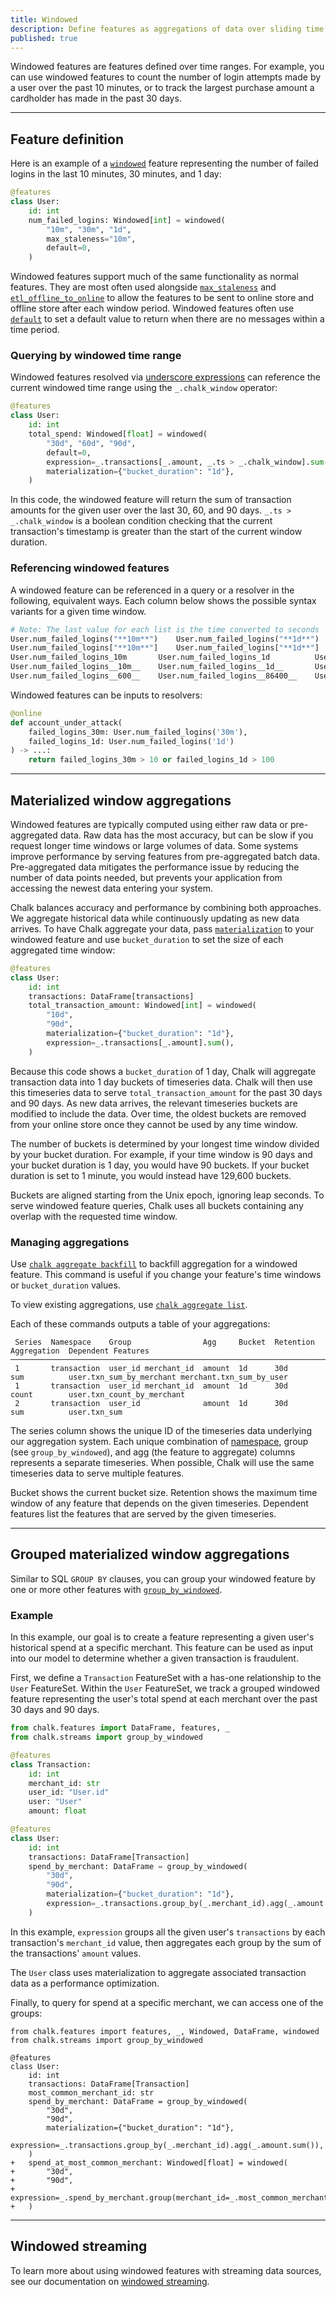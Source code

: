 ```yaml
---
title: Windowed
description: Define features as aggregations of data over sliding time ranges.
published: true
---
```


Windowed features are features defined over time ranges. For example, you can use windowed
features to count the number of login attempts made by a user over the past 10 minutes, or
to track the largest purchase amount a cardholder has made in the past 30 days.

---

## Feature definition

Here is an example of a [`windowed`](/api-docs/#windowed) feature representing the number of
failed logins in the last 10 minutes, 30 minutes, and 1 day:

```py
@features
class User:
    id: int
    num_failed_logins: Windowed[int] = windowed(
        "10m", "30m", "1d",
        max_staleness="10m",
        default=0,
    )
```

Windowed features support much of the same functionality as normal features. They are most often used alongside
[`max_staleness`](/api-docs#windowed.max_staleness) and
[`etl_offline_to_online`](/api-docs#windowed.etl_offline_to_online) to allow the features to be sent to online store and
offline store after each window period. Windowed features often use [`default`](/api-docs#windowed.default) to set a
default value to return when there are no messages within a time period.

### Querying by windowed time range

Windowed features resolved via [underscore expressions](/docs/underscore) can reference the current windowed time range
using the `_.chalk_window` operator:

```python
@features
class User:
    id: int
    total_spend: Windowed[float] = windowed(
        "30d", "60d", "90d",
        default=0,
        expression=_.transactions[_.amount, _.ts > _.chalk_window].sum(),
        materialization={"bucket_duration": "1d"},
    )
```

In this code, the windowed feature will return the sum of transaction amounts for the given user over the last 30, 60,
and 90 days. `_.ts > _.chalk_window` is a boolean condition checking that the current transaction's timestamp is greater
than the start of the current window duration.

### Referencing windowed features

A windowed feature can be referenced in a query or a resolver in the following, equivalent ways. Each
column below shows the possible syntax variants for a given time window.

```py
# Note: The last value for each list is the time converted to seconds
User.num_failed_logins("**10m**")    User.num_failed_logins("**1d**")       User.num_failed_logins("**1h30m**")
User.num_failed_logins["**10m**"]    User.num_failed_logins["**1d**"]       User.num_failed_logins["**1h30m**"]
User.num_failed_logins_10m       User.num_failed_logins_1d          User.num_failed_logins_1h30m
User.num_failed_logins__10m__    User.num_failed_logins__1d__       User.num_failed_logins__1h30m__
User.num_failed_logins__600__    User.num_failed_logins__86400__    User.num_failed_logins__5400__
```

Windowed features can be inputs to resolvers:

```python
@online
def account_under_attack(
    failed_logins_30m: User.num_failed_logins('30m'),
    failed_logins_1d: User.num_failed_logins('1d')
) -> ...:
    return failed_logins_30m > 10 or failed_logins_1d > 100
```

---

## Materialized window aggregations

Windowed features are typically computed using either raw data or pre-aggregated data. Raw data has the most accuracy,
but can be slow if you request longer time windows or large volumes of data. Some systems improve performance by serving
features from pre-aggregated batch data. Pre-aggregated data mitigates the performance issue by reducing the number of
data points needed, but prevents your application from accessing the newest data entering your system.

Chalk balances accuracy and performance by combining both approaches. We aggregate historical data while continuously
updating as new data arrives. To have Chalk aggregate your data, pass
[`materialization`](/api-docs#windowed.materialization) to your windowed feature and use `bucket_duration` to set the size
of each aggregated time window:

```python
@features
class User:
    id: int
    transactions: DataFrame[transactions]
    total_transaction_amount: Windowed[int] = windowed(
        "10d",
        "90d",
        materialization={"bucket_duration": "1d"},
        expression=_.transactions[_.amount].sum(),
    )
```

Because this code shows a `bucket_duration` of 1 day, Chalk will aggregate transaction data into 1 day buckets of
timeseries data. Chalk will then use this timeseries data to serve `total_transaction_amount` for the past 30 days and
90 days. As new data arrives, the relevant timeseries buckets are modified to include the data. Over time, the oldest
buckets are removed from your online store once they cannot be used by any time window.

The number of buckets is determined by your longest time window divided by your bucket duration. For example, if your
time window is 90 days and your bucket duration is 1 day, you would have 90 buckets. If your bucket duration is set to 1
minute, you would instead have 129,600 buckets.

Buckets are aligned starting from the Unix epoch, ignoring leap seconds. To serve windowed feature queries, Chalk uses
all buckets containing any overlap with the requested time window.

### Managing aggregations

Use [`chalk aggregate backfill`](/cli/aggregate_backfill) to backfill aggregation for a windowed feature. This command
is useful if you change your feature's time windows or `bucket_duration` values.

To view existing aggregations, use [`chalk aggregate list`](/cli/aggregate_list).

Each of these commands outputs a table of your aggregations:

```
 Series  Namespace    Group                Agg     Bucket  Retention  Aggregation  Dependent Features
────────────────────────────────────────────────────────────────────────────────────────────────────────────────────────────────────
 1       transaction  user_id merchant_id  amount  1d      30d        sum          user.txn_sum_by_merchant merchant.txn_sum_by_user
 1       transaction  user_id merchant_id  amount  1d      30d        count        user.txn_count_by_merchant
 2       transaction  user_id              amount  1d      30d        sum          user.txn_sum
```

The series column shows the unique ID of the timeseries data underlying our aggregation system. Each unique combination
of [namespace](/docs/features#namespacing), group (see `group_by_windowed`), and agg (the feature to aggregate) columns
represents a separate timeseries. When possible, Chalk will use the same timeseries data to serve multiple features.

Bucket shows the current bucket size. Retention shows the maximum time window of any feature that depends on the given
timeseries. Dependent features list the features that are served by the given timeseries.

---

## Grouped materialized window aggregations

Similar to SQL `GROUP BY` clauses, you can group your windowed feature by one or more other features with
[`group_by_windowed`](/api-docs#group_by_windowed).

### Example

In this example, our goal is to create a feature representing a given user's historical spend at a specific merchant.
This feature can be used as input into our model to determine whether a given transaction is fraudulent.

First, we define a `Transaction` FeatureSet with a has-one relationship to the `User` FeatureSet. Within the `User`
FeatureSet, we track a grouped windowed feature representing the user's total spend at each merchant over the past
30 days and 90 days.

```python
from chalk.features import DataFrame, features, _
from chalk.streams import group_by_windowed

@features
class Transaction:
    id: int
    merchant_id: str
    user_id: "User.id"
    user: "User"
    amount: float

@features
class User:
    id: int
    transactions: DataFrame[Transaction]
    spend_by_merchant: DataFrame = group_by_windowed(
        "30d",
        "90d",
        materialization={"bucket_duration": "1d"},
        expression=_.transactions.group_by(_.merchant_id).agg(_.amount.sum()),
    )
```

In this example, `expression` groups all the given user's `transactions` by each transaction's `merchant_id` value,
then aggregates each group by the sum of the transactions' `amount` values.

The `User` class uses materialization to aggregate
associated transaction data as a performance optimization.

Finally, to query for spend at a specific merchant, we can access one of the groups:

```diff-py
from chalk.features import features, _, Windowed, DataFrame, windowed
from chalk.streams import group_by_windowed

@features
class User:
    id: int
    transactions: DataFrame[Transaction]
    most_common_merchant_id: str
    spend_by_merchant: DataFrame = group_by_windowed(
        "30d",
        "90d",
        materialization={"bucket_duration": "1d"},
        expression=_.transactions.group_by(_.merchant_id).agg(_.amount.sum()),
    )
+   spend_at_most_common_merchant: Windowed[float] = windowed(
+       "30d",
+       "90d",
+       expression=_.spend_by_merchant.group(merchant_id=_.most_common_merchant_id)
+   )
```

[//]: # (#### Limitations)
[//]: # (At this time, Chalk does not support direct referencing of the grouped windowed feature, as they are intended as an)
[//]: # (intermediary computation for producing scalar features. As a result, they also cannot be used as input into other)
[//]: # (resolvers. The grouped windowed feature must be resolved by passing an [underscore expression]&#40;/docs/underscore&#41; to)
[//]: # (the `expression` parameter.)

---

## Windowed streaming
To learn more about using windowed features with streaming data sources, see our
documentation on [windowed streaming](/docs/windowed-streaming).

